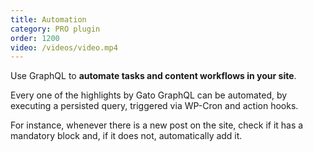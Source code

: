 ```yaml
---
title: Automation
category: PRO plugin
order: 1200
video: /videos/video.mp4
---
```


Use GraphQL to **automate tasks and content workflows in your site**.

Every one of the highlights by Gato GraphQL can be automated, by executing a persisted query, triggered via WP-Cron and action hooks.

For instance, whenever there is a new post on the site, check if it has a mandatory block and, if it does not, automatically add it.